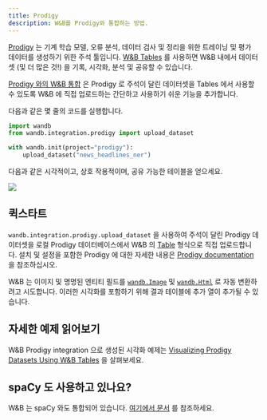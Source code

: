 ```yaml
---
title: Prodigy
description: W&B를 Prodigy와 통합하는 방법.
---
```


[Prodigy](https://prodi.gy/) 는 기계 학습 모델, 오류 분석, 데이터 검사 및 정리을 위한 트레이닝 및 평가 데이터를 생성하기 위한 주석 툴입니다. [W&B Tables](/ko/models/tables/tables-walkthrough/) 를 사용하면 W&B 내에서 데이터셋 (및 더 많은 것!) 을 기록, 시각화, 분석 및 공유할 수 있습니다.

[Prodigy 와의 W&B 통합](https://github.com/wandb/wandb/blob/master/wandb/integration/prodigy/prodigy.py) 은 Prodigy 로 주석이 달린 데이터셋을 Tables 에서 사용할 수 있도록 W&B 에 직접 업로드하는 간단하고 사용하기 쉬운 기능을 추가합니다.

다음과 같은 몇 줄의 코드를 실행합니다.

```python
import wandb
from wandb.integration.prodigy import upload_dataset

with wandb.init(project="prodigy"):
    upload_dataset("news_headlines_ner")
```

다음과 같은 시각적이고, 상호 작용적이며, 공유 가능한 테이블을 얻으세요.

<Frame>
    <img src="/images/integrations/prodigy_interactive_visual.png"  />
</Frame>

## 퀵스타트

`wandb.integration.prodigy.upload_dataset` 을 사용하여 주석이 달린 Prodigy 데이터셋을 로컬 Prodigy 데이터베이스에서 W&B 의 [Table](/ko/models/ref/python/data-types/table) 형식으로 직접 업로드합니다. 설치 및 설정을 포함한 Prodigy 에 대한 자세한 내용은 [Prodigy documentation](https://prodi.gy/docs/) 을 참조하십시오.

W&B 는 이미지 및 명명된 엔티티 필드를 [`wandb.Image`](/ko/models/ref/python/data-types/image) 및 [`wandb.Html`](/ko/models/ref/python/data-types/html) 로 자동 변환하려고 시도합니다. 이러한 시각화를 포함하기 위해 결과 테이블에 추가 열이 추가될 수 있습니다.

## 자세한 예제 읽어보기

W&B Prodigy integration 으로 생성된 시각화 예제는 [Visualizing Prodigy Datasets Using W&B Tables](https://wandb.ai/kshen/prodigy/reports/Visualizing-Prodigy-Datasets-Using-W-B-Tables--Vmlldzo5NDE2MTc) 을 살펴보세요.

## spaCy 도 사용하고 있나요?

W&B 는 spaCy 와도 통합되어 있습니다. [여기에서 문서](/ko/guides/integrations/spacy) 를 참조하세요.
